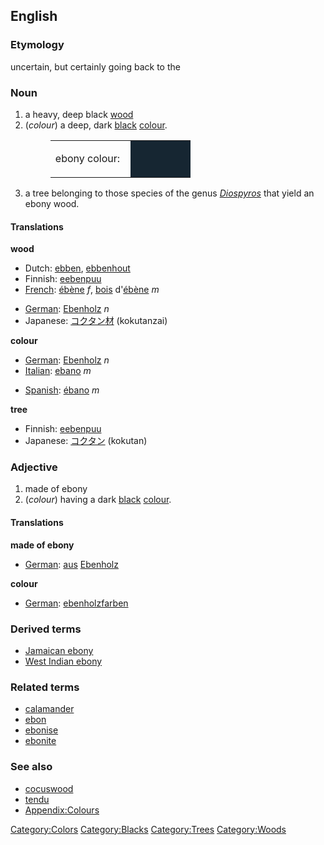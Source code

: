 {{Wikipedia}}
==English==
===Etymology===
uncertain, but certainly going back to the {{Gr.}}

===Noun===
#a heavy, deep black [[wood]]
#(''colour'') a deep, dark [[black]] [[color|colour]].
#:<table><tr><td>ebony colour: &nbsp;</td><td bgcolor="#162632" width="80">&nbsp; </td></tr></table>
#a tree belonging to those species of the genus ''[[Diospyros]]'' that yield an ebony wood. 

====Translations====
'''wood'''
{{top}}
*Dutch: [[ebben]], [[ebbenhout]]
*Finnish: [[eebenpuu]]
*[[French]]: [[ébène]] ''f'', [[bois]] d'[[ébène]] ''m''
{{mid}}
*[[German]]: [[Ebenholz]] ''n''
*Japanese: [[コクタン]][[材]] (kokutanzai)
{{bottom}}

'''colour'''
{{top}}
*[[German]]: [[Ebenholz]] ''n''
*[[Italian]]: [[ebano]] ''m'' 
{{mid}}
*[[Spanish]]: [[ébano]] ''m'' 
{{bottom}}

'''tree'''
{{top}}
*Finnish: [[eebenpuu]]
*Japanese: [[コクタン]] (kokutan)
{{mid}}
{{bottom}}

===Adjective===
#made of ebony
#(''colour'') having a dark [[black]] [[color|colour]].

====Translations====
'''made of ebony'''
{{top}}
*[[German]]: [[aus]] [[Ebenholz]] 
{{mid}}
{{bottom}}

'''colour'''
{{top}}
*[[German]]: [[ebenholzfarben]] 
{{mid}}
{{bottom}}

===Derived terms===
*[[Jamaican ebony]]
*[[West Indian ebony]]

===Related terms===
*[[calamander]]
*[[ebon]]
*[[ebonise]]
*[[ebonite]]

===See also===
*[[cocuswood]]
*[[tendu]]
*[[Wiktionary_Appendix:Colours|Appendix:Colours]]

[[Category:Colors]]
[[Category:Blacks]]
[[Category:Trees]]
[[Category:Woods]]
